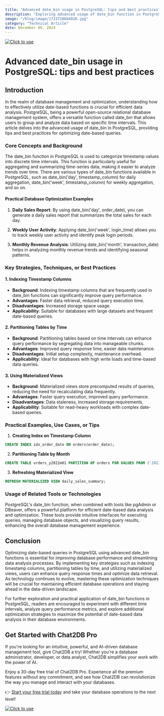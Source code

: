 ```yaml
---
title: "Advanced date_bin usage in PostgreSQL: tips and best practices"
description: "Exploring advanced usage of date_bin function in PostgreSQL for efficient date-based data analysis and optimization."
image: "/blog/image/1733728684928.jpg"
category: "Technical Article"
date: December 09, 2024
---
```

[![Click to use](/image/blog/bg/chat2db1.png)](https://app.chat2db.ai/)
# Advanced date_bin usage in PostgreSQL: tips and best practices


<Authors date="December 09, 2024">
  <Author name="Jing" link="https://chat2db.ai" />
</Authors>

## Introduction

In the realm of database management and optimization, understanding how to effectively utilize date-based functions is crucial for efficient data analysis. PostgreSQL, being a powerful open-source relational database management system, offers a versatile function called date_bin that allows users to group and analyze data based on specific time intervals. This article delves into the advanced usage of date_bin in PostgreSQL, providing tips and best practices for optimizing date-based queries.

### Core Concepts and Background

The date_bin function in PostgreSQL is used to categorize timestamp values into discrete time intervals. This function is particularly useful for aggregating and summarizing time-series data, making it easier to analyze trends over time. There are various types of date_bin functions available in PostgreSQL, such as date_bin('day', timestamp_column) for daily aggregation, date_bin('week', timestamp_column) for weekly aggregation, and so on.

#### Practical Database Optimization Examples

1. **Daily Sales Report**: By using date_bin('day', order_date), you can generate a daily sales report that summarizes the total sales for each day.

2. **Weekly User Activity**: Applying date_bin('week', login_time) allows you to track weekly user activity and identify peak login periods.

3. **Monthly Revenue Analysis**: Utilizing date_bin('month', transaction_date) helps in analyzing monthly revenue trends and identifying seasonal patterns.

### Key Strategies, Techniques, or Best Practices

#### 1. Indexing Timestamp Columns

- **Background**: Indexing timestamp columns that are frequently used in date_bin functions can significantly improve query performance.
- **Advantages**: Faster data retrieval, reduced query execution time.
- **Disadvantages**: Increased storage space usage.
- **Applicability**: Suitable for databases with large datasets and frequent date-based queries.

#### 2. Partitioning Tables by Time

- **Background**: Partitioning tables based on time intervals can enhance query performance by segregating data into manageable chunks.
- **Advantages**: Improved query response time, easier data maintenance.
- **Disadvantages**: Initial setup complexity, maintenance overhead.
- **Applicability**: Ideal for databases with high write loads and time-based data queries.

#### 3. Using Materialized Views

- **Background**: Materialized views store precomputed results of queries, reducing the need for recalculating data frequently.
- **Advantages**: Faster query execution, improved query performance.
- **Disadvantages**: Data staleness, increased storage requirements.
- **Applicability**: Suitable for read-heavy workloads with complex date-based queries.

### Practical Examples, Use Cases, or Tips

1. **Creating Index on Timestamp Column**

```sql
CREATE INDEX idx_order_date ON orders(order_date);
```

2. **Partitioning Table by Month**

```sql
CREATE TABLE orders_y2022m01 PARTITION OF orders FOR VALUES FROM ('2022-01-01') TO ('2022-01-31');
```

3. **Refreshing Materialized View**

```sql
REFRESH MATERIALIZED VIEW daily_sales_summary;
```

### Usage of Related Tools or Technologies

PostgreSQL's date_bin function, when combined with tools like pgAdmin or DBeaver, offers a powerful platform for efficient date-based data analysis and optimization. These tools provide intuitive interfaces for executing queries, managing database objects, and visualizing query results, enhancing the overall database management experience.

## Conclusion

Optimizing date-based queries in PostgreSQL using advanced date_bin functions is essential for improving database performance and streamlining data analysis processes. By implementing key strategies such as indexing timestamp columns, partitioning tables by time, and utilizing materialized views, users can enhance query response times and optimize data retrieval. As technology continues to evolve, mastering these optimization techniques will be crucial for maintaining efficient database operations and staying ahead in the data-driven landscape.

For further exploration and practical application of date_bin functions in PostgreSQL, readers are encouraged to experiment with different time intervals, analyze query performance metrics, and explore additional optimization strategies to maximize the potential of date-based data analysis in their database environments.

## Get Started with Chat2DB Pro

If you're looking for an intuitive, powerful, and AI-driven database management tool, give Chat2DB a try! Whether you're a database administrator, developer, or data analyst, Chat2DB simplifies your work with the power of AI.

Enjoy a 30-day free trial of Chat2DB Pro. Experience all the premium features without any commitment, and see how Chat2DB can revolutionize the way you manage and interact with your databases.

👉 [Start your free trial today](https://app.chat2db.ai/) and take your database operations to the next level!

[![Click to use](/image/blog/bg/chat2db.jpg)](https://app.chat2db.ai/)